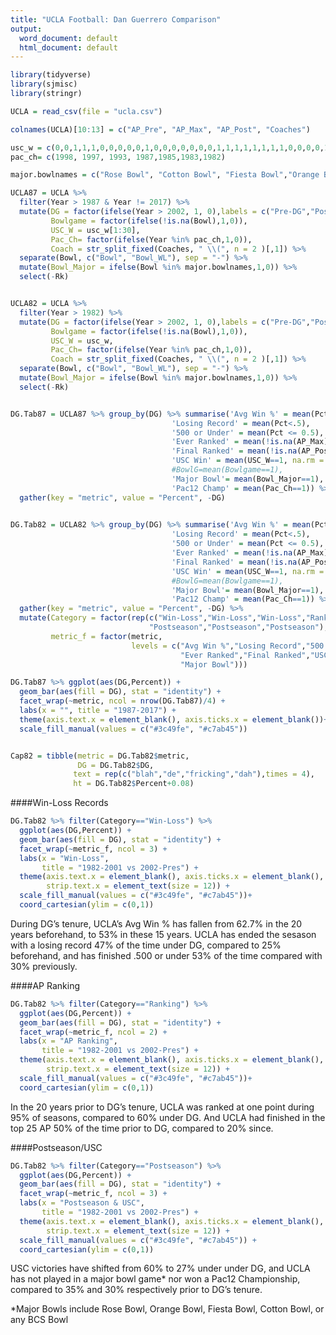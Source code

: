---
title: "UCLA Football: Dan Guerrero Comparison"
output:
  word_document: default
  html_document: default
---

```{r setup, include=FALSE}
library(tidyverse)
library(sjmisc)
library(stringr)

UCLA = read_csv(file = "ucla.csv")

colnames(UCLA)[10:13] = c("AP_Pre", "AP_Max", "AP_Post", "Coaches")

usc_w = c(0,0,1,1,1,0,0,0,0,0,1,0,0,0,0,0,0,0,1,1,1,1,1,1,1,1,0,0,0,0,1,0,1,1,1)
pac_ch= c(1998, 1997, 1993, 1987,1985,1983,1982)

major.bowlnames = c("Rose Bowl", "Cotton Bowl", "Fiesta Bowl","Orange Bowl")

UCLA87 = UCLA %>% 
  filter(Year > 1987 & Year != 2017) %>% 
  mutate(DG = factor(ifelse(Year > 2002, 1, 0),labels = c("Pre-DG","Post-DG")),
         Bowlgame = factor(ifelse(!is.na(Bowl),1,0)),
         USC_W = usc_w[1:30],
         Pac_Ch= factor(ifelse(Year %in% pac_ch,1,0)),
         Coach = str_split_fixed(Coaches, " \\(", n = 2 )[,1]) %>% 
  separate(Bowl, c("Bowl", "Bowl_WL"), sep = "-") %>% 
  mutate(Bowl_Major = ifelse(Bowl %in% major.bowlnames,1,0)) %>% 
  select(-Rk)


UCLA82 = UCLA %>% 
  filter(Year > 1982) %>% 
  mutate(DG = factor(ifelse(Year > 2002, 1, 0),labels = c("Pre-DG","Post-DG")),
         Bowlgame = factor(ifelse(!is.na(Bowl),1,0)),
         USC_W = usc_w,
         Pac_Ch= factor(ifelse(Year %in% pac_ch,1,0)),
         Coach = str_split_fixed(Coaches, " \\(", n = 2 )[,1]) %>% 
  separate(Bowl, c("Bowl", "Bowl_WL"), sep = "-") %>% 
  mutate(Bowl_Major = ifelse(Bowl %in% major.bowlnames,1,0)) %>% 
  select(-Rk)


DG.Tab87 = UCLA87 %>% group_by(DG) %>% summarise('Avg Win %' = mean(Pct),
                                    'Losing Record' = mean(Pct<.5),
                                    '500 or Under' = mean(Pct <= 0.5),
                                    'Ever Ranked' = mean(!is.na(AP_Max), na.rm = T),
                                    'Final Ranked' = mean(!is.na(AP_Post), na.rm = T),
                                    'USC Win' = mean(USC_W==1, na.rm = T),
                                    #BowlG=mean(Bowlgame==1),
                                    'Major Bowl'= mean(Bowl_Major==1),
                                    'Pac12 Champ' = mean(Pac_Ch==1)) %>% 
  gather(key = "metric", value = "Percent", -DG)
  

DG.Tab82 = UCLA82 %>% group_by(DG) %>% summarise('Avg Win %' = mean(Pct),
                                    'Losing Record' = mean(Pct<.5),
                                    '500 or Under' = mean(Pct <= 0.5),
                                    'Ever Ranked' = mean(!is.na(AP_Max), na.rm = T),
                                    'Final Ranked' = mean(!is.na(AP_Post), na.rm = T),
                                    'USC Win' = mean(USC_W==1, na.rm = T),
                                    #BowlG=mean(Bowlgame==1),
                                    'Major Bowl'= mean(Bowl_Major==1),
                                    'Pac12 Champ' = mean(Pac_Ch==1)) %>% 
  gather(key = "metric", value = "Percent", -DG) %>% 
  mutate(Category = factor(rep(c("Win-Loss","Win-Loss","Win-Loss","Ranking","Ranking",
                               "Postseason","Postseason","Postseason"), each = 2)),
         metric_f = factor(metric, 
                           levels = c("Avg Win %","Losing Record","500 or Under",
                                      "Ever Ranked","Final Ranked","USC Win","Pac12 Champ",
                                      "Major Bowl")))

DG.Tab87 %>% ggplot(aes(DG,Percent)) + 
  geom_bar(aes(fill = DG), stat = "identity") + 
  facet_wrap(~metric, ncol = nrow(DG.Tab87)/4) +
  labs(x = "", title = "1987-2017") +
  theme(axis.text.x = element_blank(), axis.ticks.x = element_blank())+
  scale_fill_manual(values = c("#3c49fe", "#c7ab45"))


Cap82 = tibble(metric = DG.Tab82$metric,
               DG = DG.Tab82$DG,
              text = rep(c("blah","de","fricking","dah"),times = 4),
              ht = DG.Tab82$Percent+0.08)

```

####Win-Loss Records
```{r,echo = F, fig.width=8}
DG.Tab82 %>% filter(Category=="Win-Loss") %>% 
  ggplot(aes(DG,Percent)) + 
  geom_bar(aes(fill = DG), stat = "identity") + 
  facet_wrap(~metric_f, ncol = 3) +
  labs(x = "Win-Loss",
       title = "1982-2001 vs 2002-Pres") +
  theme(axis.text.x = element_blank(), axis.ticks.x = element_blank(),
        strip.text.x = element_text(size = 12)) +
  scale_fill_manual(values = c("#3c49fe", "#c7ab45"))+
  coord_cartesian(ylim = c(0,1)) 
```

During DG's tenure, UCLA's Avg Win % has fallen from 62.7% in the 20 years beforehand, to 53% in these 15 years. UCLA has ended the sesason with a losing record 47% of the time under DG, compared to 25% beforehand, and has finished .500 or under 53% of the time compared with 30% previously.


####AP Ranking
```{r,echo = F, fig.width=8}
DG.Tab82 %>% filter(Category=="Ranking") %>% 
  ggplot(aes(DG,Percent)) + 
  geom_bar(aes(fill = DG), stat = "identity") + 
  facet_wrap(~metric_f, ncol = 2) +
  labs(x = "AP Ranking",
       title = "1982-2001 vs 2002-Pres") +
  theme(axis.text.x = element_blank(), axis.ticks.x = element_blank(),
        strip.text.x = element_text(size = 12)) +
  scale_fill_manual(values = c("#3c49fe", "#c7ab45"))+
  coord_cartesian(ylim = c(0,1))
```

In the 20 years prior to DG's tenure, UCLA was ranked at one point during 95% of seasons, compared to 60% under DG. And UCLA had finished in the top 25 AP 50% of the time prior to DG, compared to 20% since.

####Postseason/USC
```{r,echo = F, fig.width=8}
DG.Tab82 %>% filter(Category=="Postseason") %>% 
  ggplot(aes(DG,Percent)) + 
  geom_bar(aes(fill = DG), stat = "identity") + 
  facet_wrap(~metric_f, ncol = 3) +
  labs(x = "Postseason & USC",
       title = "1982-2001 vs 2002-Pres") +
  theme(axis.text.x = element_blank(), axis.ticks.x = element_blank(),
        strip.text.x = element_text(size = 12)) +
  scale_fill_manual(values = c("#3c49fe", "#c7ab45")) +
  coord_cartesian(ylim = c(0,1))

```

USC victories have shifted from 60% to 27% under under DG, and UCLA has not played in a major bowl game* nor won a Pac12 Championship, compared to 35% and 30% respectively prior to DG's tenure.

*Major Bowls include Rose Bowl, Orange Bowl, Fiesta Bowl, Cotton Bowl, or any BCS Bowl

